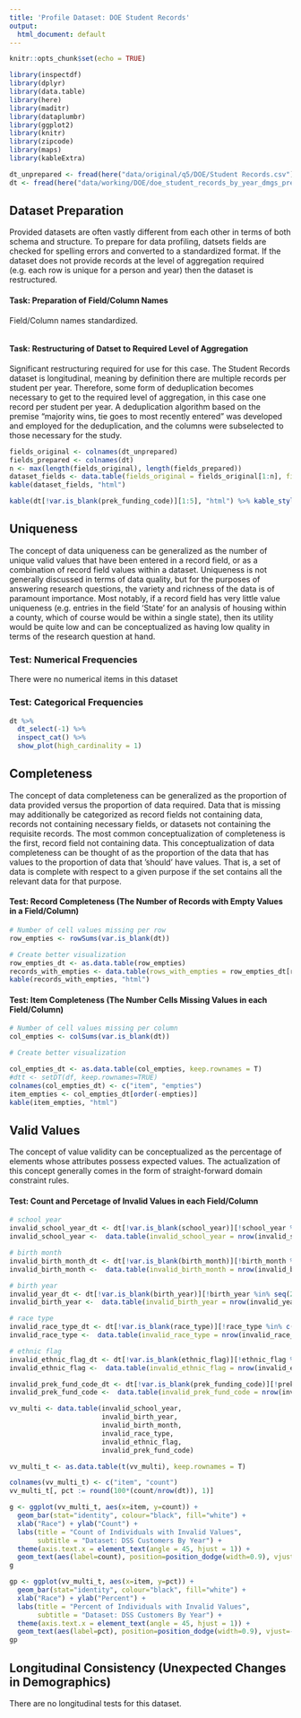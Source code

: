 ```yaml
---
title: 'Profile Dataset: DOE Student Records'
output:
  html_document: default
---
```


```r
knitr::opts_chunk$set(echo = TRUE)
```

```r
library(inspectdf)
library(dplyr)
library(data.table)
library(here)
library(maditr)
library(dataplumbr)
library(ggplot2)
library(knitr)
library(zipcode)
library(maps)
library(kableExtra)
```

```r
dt_unprepared <- fread(here("data/original/q5/DOE/Student Records.csv"), colClasses = "character")
dt <- fread(here("data/working/DOE/doe_student_records_by_year_dmgs_prek.csv"), colClasses = "character")
```
## Dataset Preparation
Provided datasets are often vastly different from each other in terms of both schema and structure. To prepare for data profiling, datsets fields are checked for spelling errors and converted to a standardized format. If the dataset does not provide records at the level of aggregation required (e.g. each row is unique for a person and year) then the dataset is restructured.

#### Task: Preparation of Field/Column Names
Field/Column names standardized.
```r

```

#### Task: Restructuring of Datset to Required Level of Aggregation
Significant restructuring required for use for this case. The Student Records dataset is longitudinal, meaning by definition there are multiple records per student per year. Therefore, some form of deduplication becomes necessary to get to the required level of aggregation, in this case one record per student per year. A deduplication algorithm based on the premise "majority wins, tie goes to most recently entered" was developed and employed for the deduplication, and the columns were subselected to those necessary for the study.

```r
fields_original <- colnames(dt_unprepared)
fields_prepared <- colnames(dt)
n <- max(length(fields_original), length(fields_prepared))
dataset_fields <- data.table(fields_original = fields_original[1:n], fields_prepared = fields_prepared[1:n])
kable(dataset_fields, "html")
```

```r
kable(dt[!var.is_blank(prek_funding_code)][1:5], "html") %>% kable_styling(font_size = 7)
```


## Uniqueness
The concept of data uniqueness can be generalized as the number of unique valid values that have been entered in a record field, or as a combination of record field values within a dataset. Uniqueness is not generally discussed in terms of data quality, but for the purposes of answering research questions, the variety and richness of the data is of paramount importance. Most notably, if a record field has very little value uniqueness (e.g. entries in the field ‘State’ for an analysis of housing within a county, which of course would be within a single state), then its utility would be quite low and can be conceptualized as having low quality in terms of the research question at hand.

### Test: Numerical Frequencies
There were no numerical items in this dataset

### Test: Categorical Frequencies
```r
dt %>% 
  dt_select(-1) %>% 
  inspect_cat() %>%
  show_plot(high_cardinality = 1)
```


## Completeness
The concept of data completeness can be generalized as the proportion of data provided versus the proportion of data required. Data that is missing may additionally be categorized as record fields not containing data, records not containing necessary fields, or datasets not containing the requisite records. The most common conceptualization of completeness is the first, record field not containing data. This conceptualization of data completeness can be thought of as the proportion of the data that has values to the proportion of data that ’should’ have values. That is, a set of data is complete with respect to a given purpose if the set contains all the relevant data for that purpose.

#### Test: Record Completeness (The Number of Records with Empty Values in a Field/Column)
```r
# Number of cell values missing per row
row_empties <- rowSums(var.is_blank(dt))

# Create better visualization
row_empties_dt <- as.data.table(row_empties)
records_with_empties <- data.table(rows_with_empties = row_empties_dt[row_empties > 0, .N])
kable(records_with_empties, "html")
```

#### Test: Item Completeness (The Number Cells Missing Values in each Field/Column)
```r
# Number of cell values missing per column
col_empties <- colSums(var.is_blank(dt))

# Create better visualization

col_empties_dt <- as.data.table(col_empties, keep.rownames = T)
#dtt <- setDT(df, keep.rownames=TRUE)
colnames(col_empties_dt) <- c("item", "empties")
item_empties <- col_empties_dt[order(-empties)]
kable(item_empties, "html")
```

## Valid Values
The concept of value validity can be conceptualized as the percentage of elements whose attributes possess expected values. The actualization of this concept generally comes in the form of straight-forward domain constraint rules.

#### Test: Count and Percetage of Invalid Values in each Field/Column
```r
# school year
invalid_school_year_dt <- dt[!var.is_blank(school_year)][!school_year %in% seq(2007, 2018, 1)]
invalid_school_year <-  data.table(invalid_school_year = nrow(invalid_school_year_dt))
```

```r
# birth month
invalid_birth_month_dt <- dt[!var.is_blank(birth_month)][!birth_month %in% c("01", "02", "03", "04", "05", "06", "07", "08", "09", "10", "11", "12")]
invalid_birth_month <-  data.table(invalid_birth_month = nrow(invalid_birth_month_dt))
```

```r
# birth year
invalid_year_dt <- dt[!var.is_blank(birth_year)][!birth_year %in% seq(2000, 2017, 1)]
invalid_birth_year <-  data.table(invalid_birth_year = nrow(invalid_year_dt))
```

```r
# race type
invalid_race_type_dt <- dt[!var.is_blank(race_type)][!race_type %in% c("1","2","3","4","5","6","99")]
invalid_race_type <-  data.table(invalid_race_type = nrow(invalid_race_type_dt))
```

```r
# ethnic flag
invalid_ethnic_flag_dt <- dt[!var.is_blank(ethnic_flag)][!ethnic_flag %in% c("Y","N")]
invalid_ethnic_flag <-  data.table(invalid_ethnic_flag = nrow(invalid_ethnic_flag_dt))
```

```r
invalid_prek_fund_code_dt <- dt[!var.is_blank(prek_funding_code)][!prek_funding_code %in% c("1","2","3","4","5","6","7","8","9","10","11")]
invalid_prek_fund_code <-  data.table(invalid_prek_fund_code = nrow(invalid_prek_fund_code_dt))
```


```r

vv_multi <- data.table(invalid_school_year, 
                       invalid_birth_year, 
                       invalid_birth_month,
                       invalid_race_type,
                       invalid_ethnic_flag,
                       invalid_prek_fund_code)

vv_multi_t <- as.data.table(t(vv_multi), keep.rownames = T)

colnames(vv_multi_t) <- c("item", "count")
vv_multi_t[, pct := round(100*(count/nrow(dt)), 1)]

g <- ggplot(vv_multi_t, aes(x=item, y=count)) +
  geom_bar(stat="identity", colour="black", fill="white") + 
  xlab("Race") + ylab("Count") +
  labs(title = "Count of Individuals with Invalid Values",
       subtitle = "Dataset: DSS Customers By Year") +
  theme(axis.text.x = element_text(angle = 45, hjust = 1)) +
  geom_text(aes(label=count), position=position_dodge(width=0.9), vjust=-0.2)
g

gp <- ggplot(vv_multi_t, aes(x=item, y=pct)) +
  geom_bar(stat="identity", colour="black", fill="white") + 
  xlab("Race") + ylab("Percent") +
  labs(title = "Percent of Individuals with Invalid Values",
       subtitle = "Dataset: DSS Customers By Year") +
  theme(axis.text.x = element_text(angle = 45, hjust = 1)) +
  geom_text(aes(label=pct), position=position_dodge(width=0.9), vjust=-0.2)
gp
```


## Longitudinal Consistency (Unexpected Changes in Demographics)
There are no longitudinal tests for this dataset.



